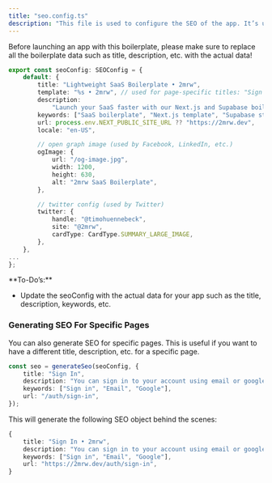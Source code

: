 ```yaml
---
title: "seo.config.ts"
description: "This file is used to configure the SEO of the app. It’s used to set the title, description, etc."
---
```


Before launching an app with this boilerplate, please make sure to replace all the boilerplate data such as title, description, etc. with the actual data!

```typescript
export const seoConfig: SEOConfig = {
    default: {
        title: "Lightweight SaaS Boilerplate • 2mrw",
        template: "%s • 2mrw", // used for page-specific titles: "Sign In • 2mrw"
        description:
            "Launch your SaaS faster with our Next.js and Supabase boilerplate.",
        keywords: ["SaaS boilerplate", "Next.js template", "Supabase starter"],
        url: process.env.NEXT_PUBLIC_SITE_URL ?? "https://2mrw.dev",
        locale: "en-US",

        // open graph image (used by Facebook, LinkedIn, etc.)
        ogImage: {
            url: "/og-image.jpg",
            width: 1200,
            height: 630,
            alt: "2mrw SaaS Boilerplate",
        },

        // twitter config (used by Twitter)
        twitter: {
            handle: "@timohuennebeck",
            site: "@2mrw",
            cardType: CardType.SUMMARY_LARGE_IMAGE,
        },
    },
...
};
```

<Note>
**To-Do’s:**

-   Update the seoConfig with the actual data for your app such as the title, description, keywords, etc.

</Note>

### Generating SEO For Specific Pages

You can also generate SEO for specific pages. This is useful if you want to have a different title, description, etc. for a specific page.

```typescript
const seo = generateSeo(seoConfig, {
    title: "Sign In",
    description: "You can sign in to your account using email or google.",
    keywords: ["Sign in", "Email", "Google"],
    url: "/auth/sign-in",
});
```

This will generate the following SEO object behind the scenes:

```typescript
{
    title: "Sign In • 2mrw",
    description: "You can sign in to your account using email or google.",
    keywords: ["Sign in", "Email", "Google"],
    url: "https://2mrw.dev/auth/sign-in",
}
```
